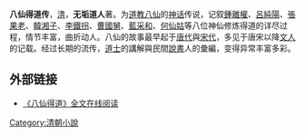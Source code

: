 '''八仙得道传'''，[[清|清]]，'''无垢道人'''著。为[[道教|道教]][[八仙|八仙]]的[[神话|神话]]传说，记叙[[鍾離權|鍾離權]]、[[呂純陽|呂純陽]]、[[張果老|張果老]]、[[韓湘子|韓湘子]]、[[李鐵拐|李鐵拐]]、[[曹國舅|曹國舅]]、[[藍采和|藍采和]]、[[何仙姑|何仙姑]]等八位神仙修炼得道的详尽过程，情节丰富，曲折动人。八仙的故事最早起于[[唐代|唐代]]與[[宋代|宋代]]，多见于唐宋以降[[文人|文人]]的记载。经过长期的流传，[[道士|道士]]的講解與民間[[說書|說書]]人的彙編，变得异常丰富多彩。

== 外部链接 ==
*[http://www.zggdwx.com/baxian.html 《八仙得道》全文在线阅读]{{Wayback|url=http://www.zggdwx.com/baxian.html |date=20120414085511 }}

[[Category:清朝小說|Category:清朝小說]]